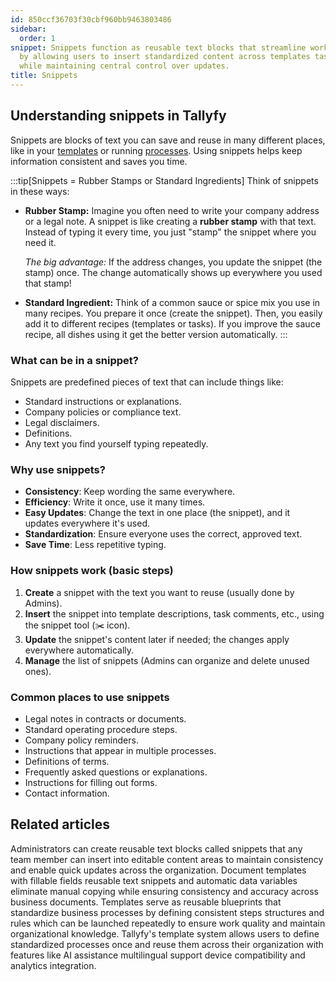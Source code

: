 ```yaml
---
id: 850ccf36703f30cbf960bb9463803486
sidebar:
  order: 1
snippet: Snippets function as reusable text blocks that streamline workflow documentation
  by allowing users to insert standardized content across templates tasks and processes
  while maintaining central control over updates.
title: Snippets
---
```


## Understanding snippets in Tallyfy

Snippets are blocks of text you can save and reuse in many different places, like in your [templates](/products/pro/documenting/templates/) or running [processes](/products/pro/tracking-and-tasks/processes/). Using snippets helps keep information consistent and saves you time.

:::tip[Snippets = Rubber Stamps or Standard Ingredients]
Think of snippets in these ways:

- **Rubber Stamp:** Imagine you often need to write your company address or a legal note. A snippet is like creating a **rubber stamp** with that text. Instead of typing it every time, you just "stamp" the snippet where you need it.

  *The big advantage:* If the address changes, you update the snippet (the stamp) once. The change automatically shows up everywhere you used that stamp!

- **Standard Ingredient:** Think of a common sauce or spice mix you use in many recipes. You prepare it once (create the snippet). Then, you easily add it to different recipes (templates or tasks). If you improve the sauce recipe, all dishes using it get the better version automatically.
:::

### What can be in a snippet?

Snippets are predefined pieces of text that can include things like:
- Standard instructions or explanations.
- Company policies or compliance text.
- Legal disclaimers.
- Definitions.
- Any text you find yourself typing repeatedly.

### Why use snippets?

- **Consistency**: Keep wording the same everywhere.
- **Efficiency**: Write it once, use it many times.
- **Easy Updates**: Change the text in one place (the snippet), and it updates everywhere it's used.
- **Standardization**: Ensure everyone uses the correct, approved text.
- **Save Time**: Less repetitive typing.

### How snippets work (basic steps)

1. **Create** a snippet with the text you want to reuse (usually done by Admins).
2. **Insert** the snippet into template descriptions, task comments, etc., using the snippet tool (✂️ icon).
3. **Update** the snippet's content later if needed; the changes apply everywhere automatically.
4. **Manage** the list of snippets (Admins can organize and delete unused ones).

### Common places to use snippets

- Legal notes in contracts or documents.
- Standard operating procedure steps.
- Company policy reminders.
- Instructions that appear in multiple processes.
- Definitions of terms.
- Frequently asked questions or explanations.
- Instructions for filling out forms.
- Contact information.


<PageTree />


## Related articles
<CardGrid>
<LinkTitleCard header="<b>Snippets > Use snippets</b>" href="/products/pro/documenting/templates/snippets/how-can-i-use-snippets-to-simplify-workflow-in-tallyfy/" > Administrators can create reusable text blocks called snippets that any team member can insert into editable content areas to maintain consistency and enable quick updates across the organization. </LinkTitleCard>
<LinkTitleCard header="<b>Features > Fill in the blanks</b>" href="/products/pro/tutorials/features/fill-in-the-blanks/" > Document templates with fillable fields reusable text snippets and automatic data variables eliminate manual copying while ensuring consistency and accuracy across business documents. </LinkTitleCard>
<LinkTitleCard header="<b>Documenting > Templates</b>" href="/products/pro/documenting/templates/" > Templates serve as reusable blueprints that standardize business processes by defining consistent steps structures and rules which can be launched repeatedly to ensure work quality and maintain organizational knowledge. </LinkTitleCard>
<LinkTitleCard header="<b>Features > Explain it once</b>" href="/products/pro/tutorials/features/explain-it-once/" > Tallyfy's template system allows users to define standardized processes once and reuse them across their organization with features like AI assistance multilingual support device compatibility and analytics integration. </LinkTitleCard>
</CardGrid>